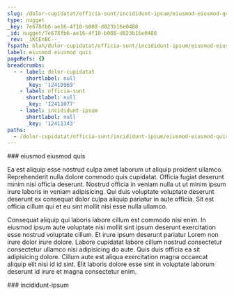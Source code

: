 ```yaml
---
slug: /dolor-cupidatat/officia-sunt/incididunt-ipsum/eiusmod-eiusmod-quis
type: nugget
_key: 7e678fb6-ae16-4f10-b008-d023b16e0488
_id: nugget/7e678fb6-ae16-4f10-b008-d023b16e0488
_rev: _iKCEnBC--_
fspath: blah/dolor-cupidatat/officia-sunt/incididunt-ipsum/eiusmod-eiusmod-quis.md
label: eiusmod eiusmod quis
pageRefs: {}
breadcrumbs:
  - - label: dolor-cupidatat
      shortlabel: null
      _key: '12410969'
    - label: officia-sunt
      shortlabel: null
      _key: '12411077'
    - label: incididunt-ipsum
      shortlabel: null
      _key: '12411143'
paths:
  - /dolor-cupidatat/officia-sunt/incididunt-ipsum/eiusmod-eiusmod-quis
---
```


<NuggetArea>
<Nugget slug="/dolor-cupidatat/officia-sunt/incididunt-ipsum/eiusmod-eiusmod-quis" type="nugget" _key="7e678fb6-ae16-4f10-b008-d023b16e0488" _id="nugget/7e678fb6-ae16-4f10-b008-d023b16e0488" _rev="_iKCEnBC--_" fspath="blah/dolor-cupidatat/officia-sunt/incididunt-ipsum/eiusmod-eiusmod-quis.md" label="eiusmod eiusmod quis" paths="/dolor-cupidatat/officia-sunt/incididunt-ipsum/eiusmod-eiusmod-quis">
<NuggetBody>
### eiusmod eiusmod quis

Ea est aliquip esse nostrud culpa amet laborum ut aliquip proident ullamco. Reprehenderit nulla dolore commodo quis cupidatat. Officia fugiat deserunt minim nisi officia deserunt. Nostrud officia in veniam nulla ut ut minim ipsum irure laboris in veniam adipisicing. Qui duis voluptate voluptate deserunt deserunt ex consequat dolor culpa aliquip pariatur in aute officia. Sit est officia cillum qui et eu sint mollit nisi esse nulla ullamco.

Consequat aliquip qui laboris labore cillum est commodo nisi enim. In eiusmod ipsum aute voluptate nisi mollit sint ipsum deserunt exercitation esse nostrud voluptate cillum. Et irure ipsum deserunt pariatur Lorem non irure dolor irure dolore. Labore cupidatat labore cillum nostrud consectetur consectetur ullamco nisi adipisicing do aute. Quis duis officia ea sit adipisicing dolore. Cillum aute est aliqua exercitation magna occaecat aliquip elit nisi id id sint. Elit laboris dolore esse sint in voluptate laborum deserunt id irure et magna consectetur enim.

</NuggetBody>
<Breadcrumbs>
<Crumbs>
<Crumb _key="12410969" label="dolor-cupidatat" /><Crumb _key="12411077" label="officia-sunt" /><Crumb _key="12411143" label="incididunt-ipsum" />
</Crumbs>
</Breadcrumbs>
</Nugget>

<NuggetsInbound>
</NuggetsInbound>
<NuggetsOutbound>
</NuggetsOutbound>
</NuggetArea>
<PassagesInbound>
<Passage direction="inbound" type="passage" _key="12411143" _id="passage/12411143" _rev="_iKCEnBC---" label="incididunt-ipsum" passage="incididunt-ipsum" fspath="blah/dolor-cupidatat/officia-sunt/incididunt-ipsum" paths="/dolor-cupidatat/officia-sunt/incididunt-ipsum" slug="/dolor-cupidatat/officia-sunt/incididunt-ipsum">
<NuggetBody>
### incididunt-ipsum

</NuggetBody>
<Breadcrumbs>
<Crumbs>
<Crumb _key="12410969" label="dolor-cupidatat" /><Crumb _key="12411077" label="officia-sunt" />
</Crumbs>
</Breadcrumbs>
</Passage>

</PassagesInbound>
<PassagesOutbound>
</PassagesOutbound>